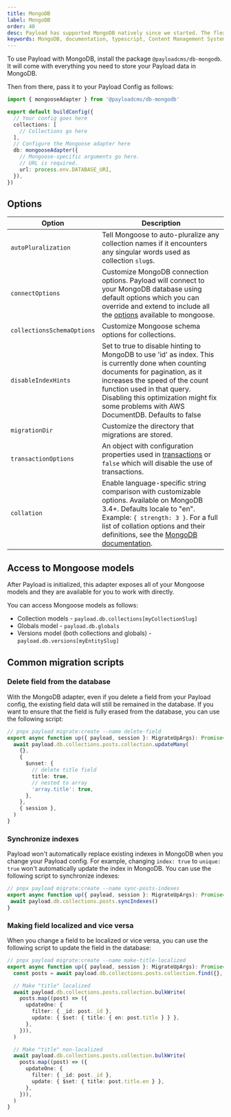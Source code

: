 ```yaml
---
title: MongoDB
label: MongoDB
order: 40
desc: Payload has supported MongoDB natively since we started. The flexible nature of MongoDB lends itself well to Payload's powerful fields.
keywords: MongoDB, documentation, typescript, Content Management System, cms, headless, javascript, node, react, nextjs
---
```


To use Payload with MongoDB, install the package `@payloadcms/db-mongodb`. It will come with everything you need to
store your Payload data in MongoDB.

Then from there, pass it to your Payload Config as follows:

```ts
import { mongooseAdapter } from '@payloadcms/db-mongodb'

export default buildConfig({
  // Your config goes here
  collections: [
    // Collections go here
  ],
  // Configure the Mongoose adapter here
  db: mongooseAdapter({
    // Mongoose-specific arguments go here.
    // URL is required.
    url: process.env.DATABASE_URI,
  }),
})
```

## Options

| Option                     | Description                                                                                                                                                                                                                                                                                                  |
| -------------------------- | ------------------------------------------------------------------------------------------------------------------------------------------------------------------------------------------------------------------------------------------------------------------------------------------------------------ |
| `autoPluralization`        | Tell Mongoose to auto-pluralize any collection names if it encounters any singular words used as collection `slug`s.                                                                                                                                                                                         |
| `connectOptions`           | Customize MongoDB connection options. Payload will connect to your MongoDB database using default options which you can override and extend to include all the [options](https://mongoosejs.com/docs/connections.html#options) available to mongoose.                                                        |
| `collectionsSchemaOptions` | Customize Mongoose schema options for collections.                                                                                                                                                                                                                                                                                                             |
| `disableIndexHints`        | Set to true to disable hinting to MongoDB to use 'id' as index. This is currently done when counting documents for pagination, as it increases the speed of the count function used in that query. Disabling this optimization might fix some problems with AWS DocumentDB. Defaults to false                |
| `migrationDir`             | Customize the directory that migrations are stored.                                                                                                                                                                                                                                                          |
| `transactionOptions`       | An object with configuration properties used in [transactions](https://www.mongodb.com/docs/manual/core/transactions/) or `false` which will disable the use of transactions.                                                                                                                                |
| `collation`                | Enable language-specific string comparison with customizable options. Available on MongoDB 3.4+. Defaults locale to "en". Example: `{ strength: 3 }`. For a full list of collation options and their definitions, see the [MongoDB documentation](https://www.mongodb.com/docs/manual/reference/collation/). |

## Access to Mongoose models

After Payload is initialized, this adapter exposes all of your Mongoose models and they are available for you to work
with directly.

You can access Mongoose models as follows:

- Collection models - `payload.db.collections[myCollectionSlug]`
- Globals model - `payload.db.globals`
- Versions model (both collections and globals) - `payload.db.versions[myEntitySlug]`

## Common migration scripts

### Delete field from the database

With the MongoDB adapter, even if you delete a field from your Payload config, the existing field data will still be remained in the database.
If you want to ensure that the field is fully erased from the database, you can use the following script:

```ts
// pnpx payload migrate:create --name delete-field
export async function up({ payload, session }: MigrateUpArgs): Promise<void> {
  await payload.db.collections.posts.collection.updateMany(
    {},
    {
      $unset: {
        // delete title field
        title: true,
        // nested to array
        'array.title': true,
      },
    },
    { session },
  )
}
```

### Synchronize indexes

Payload won't automatically replace existing indexes in MongoDB when you change your Payload config.
For example, changing `index: true` to `unique: true` won't automatically update the index in MongoDB.
You can use the following script to synchronize indexes: 
```ts
// pnpx payload migrate:create --name sync-posts-indexes
export async function up({ payload, session }: MigrateUpArgs): Promise<void> {
 await payload.db.collections.posts.syncIndexes()
}
```

### Making field localized and vice versa
When you change a field to be localized or vice versa, you can use the following script to update the field in the database:
```ts
// pnpx payload migrate:create --name make-title-localized
export async function up({ payload, session }: MigrateUpArgs): Promise<void> {
  const posts = await payload.db.collections.posts.collection.find({}, { session }).toArray()

  // Make "title" localized
  await payload.db.collections.posts.collection.bulkWrite(
    posts.map((post) => ({
      updateOne: {
        filter: { _id: post._id },
        update: { $set: { title: { en: post.title } } },
      },
    })),
  )

  // Make "title" non-localized
  await payload.db.collections.posts.collection.bulkWrite(
    posts.map((post) => ({
      updateOne: {
        filter: { _id: post._id },
        update: { $set: { title: post.title.en } },
      },
    })),
  )
}
```
